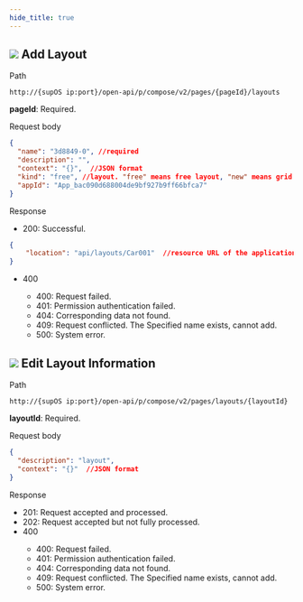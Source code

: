 ```yaml
---
hide_title: true
---
```


<div className='div'>
<div className='title'>

## ![](https://wordpressfreezonex.oss-accelerate.aliyuncs.com/openAPI/1.png) Add Layout


</div>
<div className='grid'>
<div className='leftCol'>Path</div>
<div className='rightCol'>

```
http://{supOS ip:port}/open-api/p/compose/v2/pages/{pageId}/layouts
```

**pageId**: Required.

</div>
<div className='leftCol'>Request body</div>
<div className='rightCol'>

```json
{
  "name": "3d8849-0", //required
  "description": "",
  "context": "{}",  //JSON format
  "kind": "free", //layout. "free" means free layout, "new" means grid layout
  "appId": "App_bac090d688004de9bf927b9ff66bfca7"
}
```

</div>
<div className='leftCol'>Response</div>
<div className='rightCol'>

- 200: Successful.

```json
{
    "location": "api/layouts/Car001"  //resource URL of the application instance
}
```
- 400

<ul>
<ul>
<li>400: Request failed.</li>
<li>401: Permission authentication failed.</li>
<li>404: Corresponding data not found.</li>
<li>409: Request conflicted. The Specified name exists, cannot add.</li>
<li>500: System error.</li>
</ul>
</ul>

</div>
</div>
</div>

<div className='div'>
<div className='title'>

## ![](https://wordpressfreezonex.oss-accelerate.aliyuncs.com/openAPI/2.png) Edit Layout Information


</div>
<div className='grid'>
<div className='leftCol'>Path</div>
<div className='rightCol'>

```
http://{supOS ip:port}/open-api/p/compose/v2/pages/layouts/{layoutId}
```

**layoutId**: Required.

</div>
<div className='leftCol'>Request body</div>
<div className='rightCol'>

```json
{
  "description": "layout",
  "context": "{}"  //JSON format
}
```

</div>
<div className='leftCol'>Response</div>
<div className='rightCol'>

- 201: Request accepted and processed.
- 202: Request accepted but not fully processed.
- 400

<ul>
<ul>
<li>400: Request failed.</li>
<li>401: Permission authentication failed.</li>
<li>404: Corresponding data not found.</li>
<li>409: Request conflicted. The Specified name exists, cannot add.</li>
<li>500: System error.</li>
</ul>
</ul>

</div>
</div>
</div>